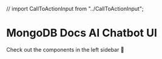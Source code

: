 // import CallToActionInput from "../CallToActionInput";

<Meta title="Example/Introduction" />

# MongoDB Docs AI Chatbot UI

Check out the components in the left sidebar 🤗
